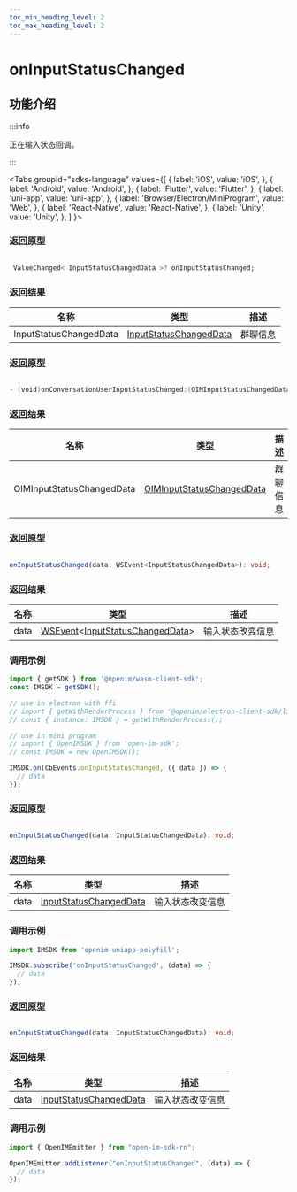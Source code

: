 ```yaml
---
toc_min_heading_level: 2
toc_max_heading_level: 2
---
```


# onInputStatusChanged

## 功能介绍

:::info

正在输入状态回调。

:::

<Tabs
groupId="sdks-language"
values={[
{ label: 'iOS', value: 'iOS', },
{ label: 'Android', value: 'Android', },
{ label: 'Flutter', value: 'Flutter', },
{ label: 'uni-app', value: 'uni-app', },
{ label: 'Browser/Electron/MiniProgram', value: 'Web', },
{ label: 'React-Native', value: 'React-Native', },
{ label: 'Unity', value: 'Unity', },
]
}>

<TabItem value="Flutter">

### 返回原型

```dart showLineNumbers

 ValueChanged< InputStatusChangedData >? onInputStatusChanged;

```

### 返回结果

| 名称      | 类型                                                | 描述     |
| --------- | --------------------------------------------------- | -------- |
| InputStatusChangedData | [InputStatusChangedData](docs/sdks/class/conversation/inputStatusChangedData.mdx) | 群聊信息 |


</TabItem>

<TabItem value="iOS">

### 返回原型

```swift showLineNumbers

- (void)onConversationUserInputStatusChanged:(OIMInputStatusChangedData *)inputStatusChangedData;

```

### 返回结果

| 名称      | 类型                                                | 描述     |
| --------- | --------------------------------------------------- | -------- |
| OIMInputStatusChangedData | [OIMInputStatusChangedData](docs/sdks/class/conversation/inputStatusChangedData.mdx) | 群聊信息 |

</TabItem>

<TabItem value="Android">

</TabItem>

<TabItem value="Web">

### 返回原型

```ts showLineNumbers

onInputStatusChanged(data: WSEvent<InputStatusChangedData>): void;

```

### 返回结果

| 名称 | 类型                                                                                                  | 描述       |
| ---- | ----------------------------------------------------------------------------------------------------- | ---------- |
| data | [WSEvent](docs/sdks/class/response.mdx)<[InputStatusChangedData](docs/sdks/class/conversation/inputStatusChangedData.mdx)> | 输入状态改变信息 |

### 调用示例

```js showLineNumbers
import { getSDK } from '@openim/wasm-client-sdk';
const IMSDK = getSDK();

// use in electron with ffi
// import { getWithRenderProcess } from '@openim/electron-client-sdk/lib/render';
// const { instance: IMSDK } = getWithRenderProcess();

// use in mini program
// import { OpenIMSDK } from 'open-im-sdk';
// const IMSDK = new OpenIMSDK();

IMSDK.on(CbEvents.onInputStatusChanged, ({ data }) => {
  // data 
});
```

</TabItem>

<TabItem value="uni-app">

### 返回原型

```ts showLineNumbers

onInputStatusChanged(data: InputStatusChangedData): void;

```

### 返回结果

| 名称 | 类型                                                                                              | 描述   |
| ---- | ------------------------------------------------------------------------------------------------- | ------ |
| data | [InputStatusChangedData](docs/sdks/class/conversation/inputStatusChangedData.mdx) | 输入状态改变信息 |

### 调用示例

```js showLineNumbers
import IMSDK from 'openim-uniapp-polyfill';

IMSDK.subscribe('onInputStatusChanged', (data) => {
  // data
});
```

</TabItem>

<TabItem value="React-Native">

### 返回原型

```ts showLineNumbers

onInputStatusChanged(data: InputStatusChangedData): void;

```

### 返回结果

| 名称 | 类型                                                                                              | 描述   |
| ---- | ------------------------------------------------------------------------------------------------- | ------ |
| data | [InputStatusChangedData](docs/sdks/class/conversation/inputStatusChangedData.mdx) | 输入状态改变信息 |

### 调用示例

```js showLineNumbers
import { OpenIMEmitter } from "open-im-sdk-rn";

OpenIMEmitter.addListener("onInputStatusChanged", (data) => {
  // data
});
```

</TabItem>

<TabItem value="Unity">

</TabItem>

</Tabs>
